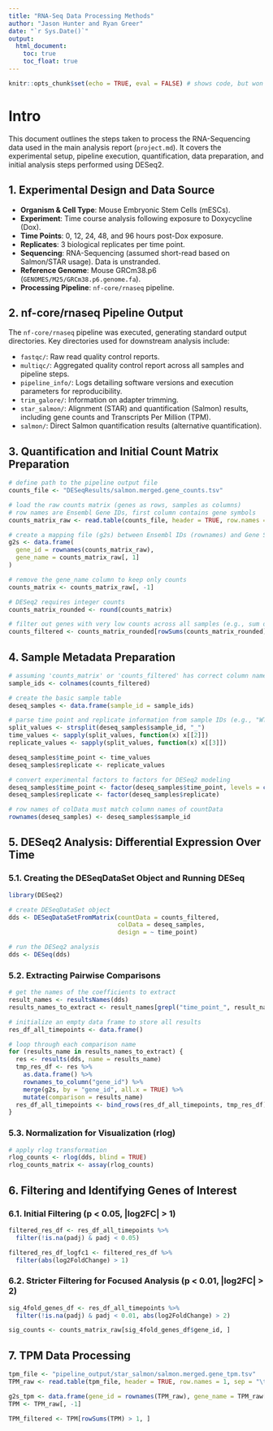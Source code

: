 ```yaml
---
title: "RNA-Seq Data Processing Methods"
author: "Jason Hunter and Ryan Greer"
date: "`r Sys.Date()`"
output:
  html_document:
    toc: true
    toc_float: true
---
```


```r
knitr::opts_chunk$set(echo = TRUE, eval = FALSE) # shows code, but won't run it
```

# Intro

This document outlines the steps taken to process the RNA-Sequencing data used in the main analysis report (`project.md`). It covers the experimental setup, pipeline execution, quantification, data preparation, and initial analysis steps performed using DESeq2.

## 1. Experimental Design and Data Source

- **Organism & Cell Type**: Mouse Embryonic Stem Cells (mESCs).
- **Experiment**: Time course analysis following exposure to Doxycycline (Dox).
- **Time Points**: 0, 12, 24, 48, and 96 hours post-Dox exposure.
- **Replicates**: 3 biological replicates per time point.
- **Sequencing**: RNA-Sequencing (assumed short-read based on Salmon/STAR usage). Data is unstranded.
- **Reference Genome**: Mouse GRCm38.p6 (`GENOMES/M25/GRCm38.p6.genome.fa`).
- **Processing Pipeline**: `nf-core/rnaseq` pipeline.

## 2. nf-core/rnaseq Pipeline Output

The `nf-core/rnaseq` pipeline was executed, generating standard output directories. Key directories used for downstream analysis include:

- `fastqc/`: Raw read quality control reports.
- `multiqc/`: Aggregated quality control report across all samples and pipeline steps.
- `pipeline_info/`: Logs detailing software versions and execution parameters for reproducibility.
- `trim_galore/`: Information on adapter trimming.
- `star_salmon/`: Alignment (STAR) and quantification (Salmon) results, including gene counts and Transcripts Per Million (TPM).
- `salmon/`: Direct Salmon quantification results (alternative quantification).

## 3. Quantification and Initial Count Matrix Preparation

```r
# define path to the pipeline output file
counts_file <- "DESeqResults/salmon.merged.gene_counts.tsv"

# load the raw counts matrix (genes as rows, samples as columns)
# row names are Ensembl Gene IDs, first column contains gene symbols
counts_matrix_raw <- read.table(counts_file, header = TRUE, row.names = 1, sep = "\t")

# create a mapping file (g2s) between Ensembl IDs (rownames) and Gene Symbols (first column)
g2s <- data.frame(
  gene_id = rownames(counts_matrix_raw),
  gene_name = counts_matrix_raw[, 1]
)

# remove the gene_name column to keep only counts
counts_matrix <- counts_matrix_raw[, -1]

# DESeq2 requires integer counts
counts_matrix_rounded <- round(counts_matrix)

# filter out genes with very low counts across all samples (e.g., sum of counts <= 1)
counts_filtered <- counts_matrix_rounded[rowSums(counts_matrix_rounded) > 1, ]
```

## 4. Sample Metadata Preparation

```r
# assuming 'counts_matrix' or 'counts_filtered' has correct column names
sample_ids <- colnames(counts_filtered)

# create the basic sample table
deseq_samples <- data.frame(sample_id = sample_ids)

# parse time point and replicate information from sample IDs (e.g., "WT_0_R1")
split_values <- strsplit(deseq_samples$sample_id, "_")
time_values <- sapply(split_values, function(x) x[[2]])
replicate_values <- sapply(split_values, function(x) x[[3]])

deseq_samples$time_point <- time_values
deseq_samples$replicate <- replicate_values

# convert experimental factors to factors for DESeq2 modeling
deseq_samples$time_point <- factor(deseq_samples$time_point, levels = c("0", "12", "24", "48", "96"))
deseq_samples$replicate <- factor(deseq_samples$replicate)

# row names of colData must match column names of countData
rownames(deseq_samples) <- deseq_samples$sample_id
```

## 5. DESeq2 Analysis: Differential Expression Over Time

### 5.1. Creating the DESeqDataSet Object and Running DESeq

```r
library(DESeq2)

# create DESeqDataSet object
dds <- DESeqDataSetFromMatrix(countData = counts_filtered,
                              colData = deseq_samples,
                              design = ~ time_point)

# run the DESeq2 analysis
dds <- DESeq(dds)
```

### 5.2. Extracting Pairwise Comparisons

```r
# get the names of the coefficients to extract
result_names <- resultsNames(dds)
results_names_to_extract <- result_names[grepl("time_point_", result_names)]

# initialize an empty data frame to store all results
res_df_all_timepoints <- data.frame()

# loop through each comparison name
for (results_name in results_names_to_extract) {
  res <- results(dds, name = results_name)
  tmp_res_df <- res %>%
    as.data.frame() %>%
    rownames_to_column("gene_id") %>%
    merge(g2s, by = "gene_id", all.x = TRUE) %>%
    mutate(comparison = results_name)
  res_df_all_timepoints <- bind_rows(res_df_all_timepoints, tmp_res_df)
}
```

### 5.3. Normalization for Visualization (rlog)

```r
# apply rlog transformation
rlog_counts <- rlog(dds, blind = TRUE)
rlog_counts_matrix <- assay(rlog_counts)
```

## 6. Filtering and Identifying Genes of Interest

### 6.1. Initial Filtering (p < 0.05, |log2FC| > 1)

```r
filtered_res_df <- res_df_all_timepoints %>%
  filter(!is.na(padj) & padj < 0.05)

filtered_res_df_logfc1 <- filtered_res_df %>%
  filter(abs(log2FoldChange) > 1)
```

### 6.2. Stricter Filtering for Focused Analysis (p < 0.01, |log2FC| > 2)

```r
sig_4fold_genes_df <- res_df_all_timepoints %>%
  filter(!is.na(padj) & padj < 0.01, abs(log2FoldChange) > 2)

sig_counts <- counts_matrix_raw[sig_4fold_genes_df$gene_id, ]
```

## 7. TPM Data Processing

```r
tpm_file <- "pipeline_output/star_salmon/salmon.merged.gene_tpm.tsv"
TPM_raw <- read.table(tpm_file, header = TRUE, row.names = 1, sep = "\t")

g2s_tpm <- data.frame(gene_id = rownames(TPM_raw), gene_name = TPM_raw[, 1])
TPM <- TPM_raw[, -1]

TPM_filtered <- TPM[rowSums(TPM) > 1, ]
```